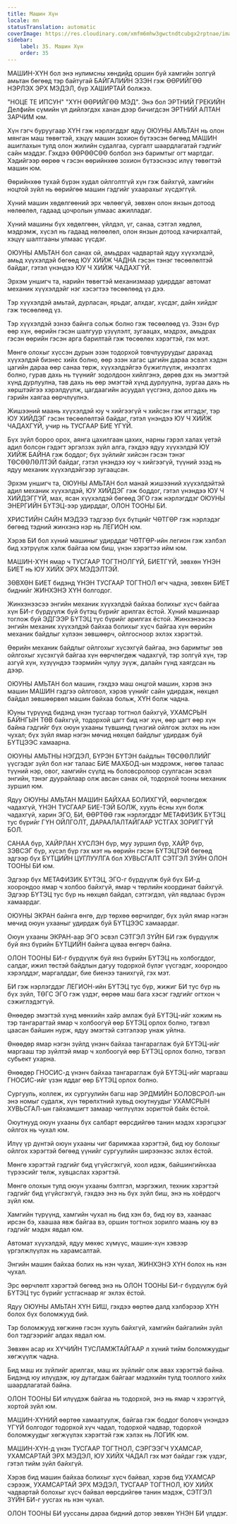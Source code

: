 ```yaml
---
title: Машин Хүн
locale: mn
statusTranslation: automatic
coverImage: https://res.cloudinary.com/xmfm6mhw3gwctndtcubgx2rptnae/image/upload/v1740337243/small_cover_educacion_fundamental_a051170f1c.webp
sidebar:
    label: 35. Машин Хүн
    order: 35
---
```

МАШИН-ХҮН бол энэ нулимсны хөндийд оршин буй хамгийн золгүй амьтан бөгөөд тэр байтугай БАЙГАЛИЙН ЭЗЭН гэж ӨӨРИЙГӨӨ НЭРЛЭХ ЭРХ МЭДЭЛ, бүр ХАШИРТАЙ болжээ.

"НОЦЕ ТЕ ИПСУН" "ХҮН ӨӨРИЙГӨӨ МЭД". Энэ бол ЭРТНИЙ ГРЕКИЙН Делфийн сүмийн үл дийлэгдэх ханан дээр бичигдсэн ЭРТНИЙ АЛТАН ЗАРЧИМ юм.

Хүн гэгч буруугаар ХҮН гэж нэрлэгддэг ядуу ОЮУНЫ АМЬТАН нь олон мянган маш төвөгтэй, хэцүү машин зохион бүтээсэн бөгөөд МАШИН ашиглахын тулд олон жилийн судалгаа, сургалт шаардлагатай гэдгийг сайн мэддэг. Гэхдээ ӨӨРӨӨСӨӨ болбол энэ баримтыг огт мартдаг. Хэдийгээр өөрөө ч гэсэн өөрийнхөө зохион бүтээснээс илүү төвөгтэй машин юм.

Өөрийнхөө тухай бүрэн худал ойлголтгүй хүн гэж байхгүй, хамгийн ноцтой зүйл нь өөрийгөө машин гэдгийг ухаарахыг хүсдэггүй.

Хүний машин хөдөлгөөний эрх чөлөөгүй, зөвхөн олон янзын дотоод нөлөөлөл, гадаад цочролын улмаас ажилладаг.

Хүний машины бүх хөдөлгөөн, үйлдэл, үг, санаа, сэтгэл хөдлөл, мэдрэмж, хүсэл нь гадаад нөлөөлөл, олон янзын дотоод хачирхалтай, хэцүү шалтгааны улмаас үүсдэг.

ОЮУНЫ АМЬТАН бол санах ой, амьдрах чадвартай ядуу хүүхэлдэй, амьд хүүхэлдэй бөгөөд ЮУ ХИЙЖ ЧАДНА гэсэн тэнэг төсөөлөлтэй байдаг, гэтэл үнэндээ ЮУ Ч ХИЙЖ ЧАДАХГҮЙ.

Эрхэм уншигч та, нарийн төвөгтэй механизмаар удирддаг автомат механик хүүхэлдэйг нэг хэсэгтээ төсөөлөөд үз дээ.

Тэр хүүхэлдэй амьтай, дурласан, ярьдаг, алхдаг, хүсдэг, дайн хийдэг гэж төсөөлөөд үз.

Тэр хүүхэлдэй эзнээ байнга сольж болно гэж төсөөлөөд үз. Эзэн бүр өөр хүн, өөрийн гэсэн шалгуур үзүүлэлт, зугаацах, мэдрэх, амьдрах гэсэн өөрийн гэсэн арга барилтай гэж төсөөлөх хэрэгтэй, гэх мэт.

Мөнгө олохыг хүссэн дурын эзэн тодорхой товчлууруудыг дарахад хүүхэлдэй бизнес хийх болно, өөр эзэн хагас цагийн дараа эсвэл хэдэн цагийн дараа өөр санаа төрж, хүүхэлдэйгээ бүжиглүүлж, инээлгэх болно, гурав дахь нь түүнийг зодолдоон хийлгэнэ, дөрөв дэх нь эмэгтэй хүнд дурлуулна, тав дахь нь өөр эмэгтэй хүнд дурлуулна, зургаа дахь нь хөрштэйгээ хэрэлдүүлж, цагдаагийн асуудал үүсгэнэ, долоо дахь нь гэрийн хаягаа өөрчлүүлнэ.

Жишээний маань хүүхэлдэй юу ч хийгээгүй ч хийсэн гэж итгэдэг, тэр ЮУ ХИЙДЭГ гэсэн төсөөлөлтэй байдаг, гэтэл үнэндээ ЮУ Ч ХИЙЖ ЧАДАХГҮЙ, учир нь ТУСГААР БИЕ ҮГҮЙ.

Бүх зүйл бороо орох, аянга цахилгаан цахих, нарны гэрэл халах үетэй адил болсон гэдэгт эргэлзэх зүйл алга, гэхдээ ядуу хүүхэлдэй ЮУ ХИЙЖ БАЙНА гэж боддог; бүх зүйлийг хийсэн гэсэн тэнэг ТӨСӨӨЛӨЛТЭЙ байдаг, гэтэл үнэндээ юу ч хийгээгүй, түүний эзэд нь ядуу механик хүүхэлдэйгээр зугаацсан.

Эрхэм уншигч та, ОЮУНЫ АМЬТАН бол манай жишээний хүүхэлдэйтэй адил механик хүүхэлдэй, ЮУ ХИЙДЭГ гэж боддог, гэтэл үнэндээ ЮУ Ч ХИЙДЭГГҮЙ, мах, ясан хүүхэлдэй бөгөөд ЭГО гэж нэрлэгддэг ОЮУНЫ ЭНЕРГИЙН БҮТЭЦ-ээр удирддаг, ОЛОН ТООНЫ БИ.

ХРИСТИЙН САЙН МЭДЭЭ тэдгээр бүх бүтцийг ЧӨТГӨР гэж нэрлэдэг бөгөөд тэдний жинхэнэ нэр нь ЛЕГИОН юм.

Хэрэв БИ бол хүний машиныг удирддаг ЧӨТГӨР-ийн легион гэж хэлбэл бид хэтрүүлж хэлж байгаа юм биш, үнэн хэрэгтээ ийм юм.

МАШИН-ХҮН ямар ч ТУСГААР ТОГТНОЛГҮЙ, БИЕТГҮЙ, зөвхөн ҮНЭН БИЕТ нь ЮУ ХИЙХ ЭРХ МЭДЭЛТЭЙ.

ЗӨВХӨН БИЕТ бидэнд ҮНЭН ТУСГААР ТОГТНОЛ өгч чадна, зөвхөн БИЕТ биднийг ЖИНХЭНЭ ХҮН болгодог.

Жинхэнээсээ энгийн механик хүүхэлдэй байхаа болихыг хүсч байгаа хүн БИ-г бүрдүүлж буй бүтэц бүрийг арилгах ёстой. Хүний машинаар тоглож буй ЭДГЭЭР БҮТЭЦ тус бүрийг арилгах ёстой. Жинхэнээсээ энгийн механик хүүхэлдэй байхаа болихыг хүсч байгаа хүн өөрийн механик байдлыг хүлээн зөвшөөрч, ойлгосноор эхлэх хэрэгтэй.

Өөрийн механик байдлыг ойлгохыг хүсэхгүй байгаа, энэ баримтыг зөв ойлгохыг хүсэхгүй байгаа хүн өөрчлөгдөж чадахгүй, тэр золгүй хүн, тэр азгүй хүн, хүзүүндээ тээрмийн чулуу зүүж, далайн гүнд хаягдсан нь дээр.

ОЮУНЫ АМЬТАН бол машин, гэхдээ маш онцгой машин, хэрэв энэ машин МАШИН гэдгээ ойлговол, хэрэв үүнийг сайн удирдаж, нөхцөл байдал зөвшөөрвөл машин байхаа больж, ХҮН болж чадна.

Юуны түрүүнд бидэнд үнэн тусгаар тогтнол байхгүй, УХАМСРЫН БАЙНГЫН ТӨВ байхгүй, тодорхой цагт бид нэг хүн, өөр цагт өөр хүн байна гэдгийг бүх оюун ухааны түвшинд гүнзгий ойлгож эхлэх нь нэн чухал; бүх зүйл ямар нэгэн мөчид нөхцөл байдлыг удирдаж буй БҮТЦЭЭС хамаарна.

ОЮУНЫ АМЬТНЫ НЭГДЭЛ, БҮРЭН БҮТЭН байдлын ТӨСӨӨЛЛИЙГ үүсгэдэг зүйл бол нэг талаас БИЕ МАХБОД-ын мэдрэмж, нөгөө талаас түүний нэр, овог, хамгийн сүүлд нь боловсролоор суулгасан эсвэл энгийн, тэнэг дуурайлаар олж авсан санах ой, тодорхой тооны механик зуршил юм.

Ядуу ОЮУНЫ АМЬТАН МАШИН БАЙХАА БОЛИХГҮЙ, өөрчлөгдөж чадахгүй, ҮНЭН ТУСГААР БИЕ-ТЭЙ БОЛЖ, хууль ёсны хүн болж чадахгүй, харин ЭГО, БИ, ӨӨРТӨӨ гэж нэрлэгддэг МЕТАФИЗИК БҮТЭЦ тус бүрийг ГҮН ОЙЛГОЛТ, ДАРААЛАЛТАЙГААР УСТГАХ ЗОРИГГҮЙ БОЛ.

САНАА бүр, ХАЙРЛАН ХҮСЛЭН бүр, муу зуршил бүр, ХАЙР бүр, ЗЭВСЭГ бүр, хүсэл бүр гэх мэт нь өөрийн гэсэн БҮТЭЦТЭЙ бөгөөд эдгээр бүх БҮТЦИЙН ЦУГЛУУЛГА бол ХУВЬСГАЛТ СЭТГЭЛ ЗҮЙН ОЛОН ТООНЫ БИ юм.

Эдгээр бүх МЕТАФИЗИК БҮТЭЦ, ЭГО-г бүрдүүлж буй бүх БИ-д хоорондоо ямар ч холбоо байхгүй, ямар ч төрлийн координат байхгүй. Эдгээр БҮТЭЦ тус бүр нь нөхцөл байдал, сэтгэгдэл, үйл явдлаас бүрэн хамаардаг.

ОЮУНЫ ЭКРАН байнга өнгө, дүр төрхөө өөрчилдөг, бүх зүйл ямар нэгэн мөчид оюун ухааныг удирдаж буй БҮТЦЭЭС хамаардаг.

Оюун ухааны ЭКРАН-аар ЭГО эсвэл СЭТГЭЛ ЗҮЙН БИ гэж бүрдүүлж буй янз бүрийн БҮТЦИЙН байнга цуваа өнгөрч байна.

ОЛОН ТООНЫ БИ-г бүрдүүлж буй янз бүрийн БҮТЭЦ нь холбогддог, салдаг, ижил төстэй байдлын дагуу тодорхой бүлэг үүсгэдэг, хоорондоо хэрэлддэг, маргалддаг, бие биенээ танихгүй, гэх мэт.

БИ гэж нэрлэгддэг ЛЕГИОН-ийн БҮТЭЦ тус бүр, жижиг БИ тус бүр нь бүх зүйл, ТӨГС ЭГО гэж үздэг, өөрөө маш бага хэсэг гэдгийг огтхон ч сэжиглэдэггүй.

Өнөөдөр эмэгтэй хүнд мөнхийн хайр амлаж буй БҮТЭЦ-ийг хожим нь тэр тангарагтай ямар ч холбоогүй өөр БҮТЭЦ орлох болно, тэгвэл цаасан байшин нурж, ядуу эмэгтэй сэтгэлээр унаж уйлна.

Өнөөдөр ямар нэгэн зүйлд үнэнч байхаа тангараглаж буй БҮТЭЦ-ийг маргааш тэр зүйлтэй ямар ч холбоогүй өөр БҮТЭЦ орлох болно, тэгвэл субьект ухарна.

Өнөөдөр ГНОСИС-д үнэнч байхаа тангараглаж буй БҮТЭЦ-ийг маргааш ГНОСИС-ийг үзэн яддаг өөр БҮТЭЦ орлох болно.

Сургууль, коллеж, их сургуулийн багш нар ЭРДМИЙН БОЛОВСРОЛ-ын энэ номыг судалж, хүн төрөлхтний хувьд оюутнуудыг УХАМСРЫН ХУВЬСГАЛ-ын гайхамшигт замаар чиглүүлэх зоригтой байх ёстой.

Оюутнууд оюун ухааны бүх салбарт өөрсдийгөө танин мэдэх хэрэгцээг ойлгох нь чухал юм.

Илүү үр дүнтэй оюун ухааны чиг баримжаа хэрэгтэй, бид юу болохыг ойлгох хэрэгтэй бөгөөд үүнийг сургуулийн ширээнээс эхлэх ёстой.

Мөнгө хэрэгтэй гэдгийг бид үгүйсгэхгүй, хоол идэж, байшингийнхаа түрээсийг төлж, хувцаслах хэрэгтэй.

Мөнгө олохын тулд оюун ухааны бэлтгэл, мэргэжил, техник хэрэгтэй гэдгийг бид үгүйсгэхгүй, гэхдээ энэ нь бүх зүйл биш, энэ нь хоёрдогч зүйл юм.

Хамгийн түрүүнд, хамгийн чухал нь бид хэн бэ, бид юу вэ, хаанаас ирсэн бэ, хаашаа явж байгаа вэ, оршин тогтнох зорилго маань юу вэ гэдгийг мэдэх явдал юм.

Автомат хүүхэлдэй, ядуу мөхөс хүмүүс, машин-хүн хэвээр үргэлжлүүлэх нь харамсалтай.

Энгийн машин байхаа болих нь нэн чухал, ЖИНХЭНЭ ХҮН болох нь нэн чухал.

Эрс өөрчлөлт хэрэгтэй бөгөөд энэ нь ОЛОН ТООНЫ БИ-г бүрдүүлж буй БҮТЭЦ тус бүрийг устгаснаар яг эхлэх ёстой.

Ядуу ОЮУНЫ АМЬТАН ХҮН БИШ, гэхдээ өөртөө далд хэлбэрээр ХҮН болох бүх боломжууд бий.

Тэр боломжууд хөгжинө гэсэн хууль байхгүй, хамгийн байгалийн зүйл бол тэдгээрийг алдах явдал юм.

Зөвхөн асар их ХҮЧИЙН ТУСЛАМЖТАЙГААР л хүний тийм боломжуудыг хөгжүүлж чадна.

Бид маш их зүйлийг арилгах, маш их зүйлийг олж авах хэрэгтэй байна. Бидэнд юу илүүдэж, юу дутагдаж байгааг мэдэхийн тулд тооллого хийх шаардлагатай байна.

ОЛОН ТООНЫ БИ илүүдэж байгаа нь тодорхой, энэ нь ямар ч хэрэггүй, хортой зүйл юм.

МАШИН-ХҮНИЙ өөртөө хамаатуулж, байгаа гэж боддог боловч үнэндээ ҮГҮЙ болгодог тодорхой хүч чадал, тодорхой чадвар, тодорхой боломжуудыг хөгжүүлэх хэрэгтэй гэж хэлэх нь ЛОГИК юм.

МАШИН-ХҮН-д үнэн ТУСГААР ТОГТНОЛ, СЭРГЭЭГЧ УХАМСАР, УХАМСАРТАЙ ЭРХ МЭДЭЛ, ЮУ ХИЙХ ЧАДАЛ гэх мэт байдаг гэж үздэг, гэтэл тийм зүйл байхгүй.

Хэрэв бид машин байхаа болихыг хүсч байвал, хэрэв бид УХАМСАР сэрээж, УХАМСАРТАЙ ЭРХ МЭДЭЛ, ТУСГААР ТОГТНОЛ, ЮУ ХИЙХ чадвартай болохыг хүсч байвал өөрсдийгөө танин мэдэж, СЭТГЭЛ ЗҮЙН БИ-г уусгах нь нэн чухал.

ОЛОН ТООНЫ БИ ууссаны дараа бидний дотор зөвхөн ҮНЭН БИ үлддэг.

